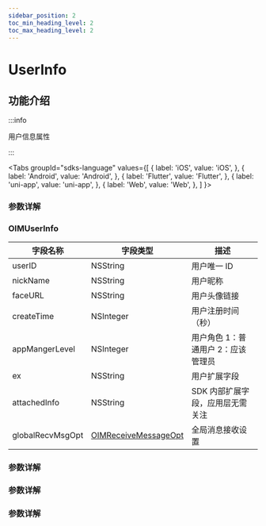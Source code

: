 ```yaml
---
sidebar_position: 2
toc_min_heading_level: 2
toc_max_heading_level: 2
---
```


# UserInfo

## 功能介绍

:::info

用户信息属性

:::

<Tabs
groupId="sdks-language"
values={[
{ label: 'iOS', value: 'iOS', },
{ label: 'Android', value: 'Android', },
{ label: 'Flutter', value: 'Flutter', },
{ label: 'uni-app', value: 'uni-app', },
{ label: 'Web', value: 'Web', },
]
}>

<TabItem value="Flutter">

### 参数详解

</TabItem>

<TabItem value="iOS">

### OIMUserInfo

| 字段名称         | 字段类型                                                    | 描述                               |
| ---------------- | ----------------------------------------------------------- | ---------------------------------- |
| userID           | NSString                                                    | 用户唯一 ID                        |
| nickName         | NSString                                                    | 用户昵称                           |
| faceURL          | NSString                                                    | 用户头像链接                       |
| createTime       | NSInteger                                                   | 用户注册时间（秒）                 |
| appMangerLevel   | NSInteger                                                   | 用户角色 1：普通用户 2：应该管理员 |
| ex               | NSString                                                    | 用户扩展字段                       |
| attachedInfo     | NSString                                                    | SDK 内部扩展字段，应用层无需关注   |
| globalRecvMsgOpt | [OIMReceiveMessageOpt](docs/sdks/Enum/GlobalRecvMsgOpt.mdx) | 全局消息接收设置                   |

</TabItem>

<TabItem value="Android">

### 参数详解

</TabItem>

<TabItem value="Web">

### 参数详解

</TabItem>

<TabItem value="uni-app">

### 参数详解

</TabItem>

</Tabs>
